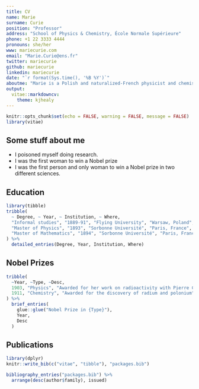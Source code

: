 ```yaml
---
title: CV
name: Marie
surname: Curie
position: "Professor"
address: "School of Physics & Chemistry, École Normale Supérieure"
phone: +1 22 3333 4444
pronouns: she/her
www: mariecurie.com
email: "Marie.Curie@ens.fr"
twitter: mariecurie
github: mariecurie
linkedin: mariecurie
date: "`r format(Sys.time(), '%B %Y')`"
aboutme: "Marie is a Polish and naturalized-French physicist and chemist who conducts pioneering research on radioactivity."
output:
  vitae::markdowncv:
    theme: kjhealy
---
```


```r
knitr::opts_chunk$set(echo = FALSE, warning = FALSE, message = FALSE)
library(vitae)
```

## Some stuff about me

 * I poisoned myself doing research.
 * I was the first woman to win a Nobel prize
 * I was the first person and only woman to win a Nobel prize in two different sciences.

## Education

```r
library(tibble)
tribble(
  ~ Degree, ~ Year, ~ Institution, ~ Where,
  "Informal studies", "1889-91", "Flying University", "Warsaw, Poland",
  "Master of Physics", "1893", "Sorbonne Université", "Paris, France",
  "Master of Mathematics", "1894", "Sorbonne Université", "Paris, France"
) %>%
  detailed_entries(Degree, Year, Institution, Where)
```

## Nobel Prizes

```r
tribble(
  ~Year, ~Type, ~Desc,
  1903, "Physics", "Awarded for her work on radioactivity with Pierre Curie and Henri Becquerel",
  1911, "Chemistry", "Awarded for the discovery of radium and polonium"
) %>%
  brief_entries(
    glue::glue("Nobel Prize in {Type}"),
    Year,
    Desc
  )
```

## Publications

```r
library(dplyr)
knitr::write_bib(c("vitae", "tibble"), "packages.bib")

bibliography_entries("packages.bib") %>%
  arrange(desc(author$family), issued)
```
